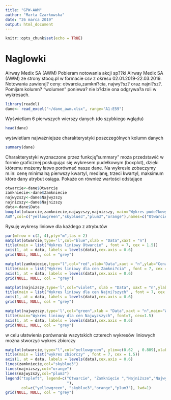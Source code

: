 ```yaml
---
title: "GPW-AWM"
author: "Marta Czarkowska"
date: "26 marca 2019"
output: html_document
---
```


```r
knitr::opts_chunk$set(echo = TRUE)
```

# Naglowki

Airway Medix SA (AWM)
Pobieram notowania akcji sp??ki Airway Medix SA (AWM) ze strony stooq.pl w formacie csv 
z okresu 02.01.2019-22.03.2019. Notowania zawieraj? ceny: otwarcia,zamkni?cia, najwy?sz? oraz najni?sz?. 
Pomijam kolumn? "wolumen" poniewa? nie b?dzie ona odgrywa?a roli w wykresach.

```r
library(readxl)
dane<- read_excel("~/dane_awm.xlsx", range="A1:E59")
```
  
Wyświetlam 6 pierwszych wierszy danych (do szybkiego wglądu)
```r
head(dane)
```
wyświetlam najważniejsze charakterystyki poszczególnych kolumn danych
```r
summary(dane)
```
Charakterystyki wyznaczone przez funkcję"summary" moża przedstawić w formie graficznej posługując się wykresem
pudełkowym (boxplot), dzięki któremu możemy łatwo porównać nasze dane. Na wykresie zobaczymy m.in: cenę minimalną
pierwszy kwartyl, medianę, trzeci kwartyl, maksimum które dany atrybut osiąga. Pokaże on również wartości odstające
```r
otwarcie<-dane$Otwarcie
zamkniecie<-dane$Zamkniecie
najwyzszy<-dane$Najwyzszy
najnizszy<-dane$Najnizszy
data<-dane$Data
boxplot(otwarcie,zamkniecie,najwyzszy,najnizszy, main="Wykres pude?kowy dla cen 
AWM",col=c("yellowgreen","skyblue3","plum3","orange"),names=c("Otwarcie","Zamknięcie","Najwyższy","Najniszy"))
```
Rysuję wykresy liniowe dla każdego z atrybutów 

```r
par(mfrow = c(2, 4),pty="m",las = 2)
matplot(otwarcie,type='l',col="blue",xlab = "Data",xaxt = "n")
title(main = list("Wykres liniowy Otwarcie" , font = 7, cex = 1.5))
axis(1, at = data, labels = levels(data),cex.axis = 0.6)
grid(NULL, NULL, col = "grey")

matplot(zamkniecie,type="l",col="red",xlab="Data",xaxt = "n",ylab="Cena AWM")
title(main = list("Wykres liniowy dla cen Zamkni?cia" , font = 7, cex = 1.5))
axis(1, at = data, labels = levels(data),cex.axis = 0.6)
grid(NULL, NULL, col = "grey")

matplot(najnizszy,type='l',col="violet", xlab = "Data", xaxt = "n",ylab="Cena AWM")
title(main = list("Wykres liniowy dla cen Najni?szych" , font = 7, cex = 1.5))
axis(1, at = data, labels = levels(data),cex.axis = 0.6)
grid(NULL, NULL, col = "grey")

matplot(najwyzszy,type='l',col="green",xlab = "Data",xaxt = "n",main="Wykres liniowy dla cen Najwyzszych",ylab="Cena AWM")
title(main="Wykres liniowy dla cen Najwyzszych", font=7, cex=1.5)
axis(1, at = data, labels = levels(data),cex.axis = 0.6)
grid(NULL, NULL, col = "grey")
```
w celu ułatwienia porównania wszytskich czterech wykresów liniowych można stworzyć wykres zbiorczy
```r
matplot(otwarcie,type="l",col="yellowgreen", ylim=c(0.62  , 0.809),xlab="data", ylab="Ceny AWM")
title(main = list("wykres zbiorczy" , font = 7, cex = 1.5))
axis(1, at = data, labels = levels(data),cex.axis = 0.6)
lines(zamkniecie,col="skyblue3")
lines(najnizszy,col="orange")
lines(najwyzszy,col="plum3")
legend("topleft", legend=c("Otwarcie", "Zamknięcie ","Najniższe","Najwyższe
                           "),
       col=c("yellowgreen", "skyblue3","orange","plum3"), lwd=1)
grid(NULL, NULL, col = "grey")
```
